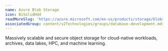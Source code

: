 ```yaml
---
name: Azure Blob Storage
icon: BiSolidHdd
readMoreSlug: 'https://azure.microsoft.com/en-us/products/storage/blobs'
associatedGroup: content/v2Technologies/groups/database-development.mdx
---
```



Massively scalable and secure object storage for cloud-native workloads, archives, data lakes, HPC, and machine learning.

